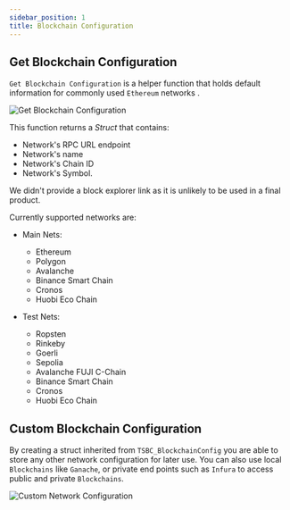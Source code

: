 ```yaml
---
sidebar_position: 1
title: Blockchain Configuration
---
```



## Get Blockchain Configuration

`Get Blockchain Configuration` is a helper function that holds default information for commonly used `Ethereum` networks <Step text="1"/>. 

![Get Blockchain Configuration](_static/img/blockchain_config/01_get_blockchain_configuration.png)


This function returns a *Struct* that contains:
* <Step text="2"/> Network's RPC URL endpoint
* <Step text="3"/> Network's name
* <Step text="4"/> Network's Chain ID
* <Step text="5"/> Network's Symbol. 

We didn't provide a block explorer link as it is unlikely to be used in a final product.

Currently supported networks are:

* Main Nets:
  * Ethereum
  * Polygon
  * Avalanche
  * Binance Smart Chain
  * Cronos
  * Huobi Eco Chain

* Test Nets:
  * Ropsten
  * Rinkeby
  * Goerli
  * Sepolia
  * Avalanche FUJI C-Chain
  * Binance Smart Chain
  * Cronos
  * Huobi Eco Chain

## Custom Blockchain Configuration

By creating a struct inherited from `TSBC_BlockchainConfig` you are able to store any other network configuration for later use.
You can also use local `Blockchains` like `Ganache`, or private end points such as `Infura` to access public and private `Blockchains`.

![Custom Network Configuration](_static/img/blockchain_config/02_custom_network_config.png)